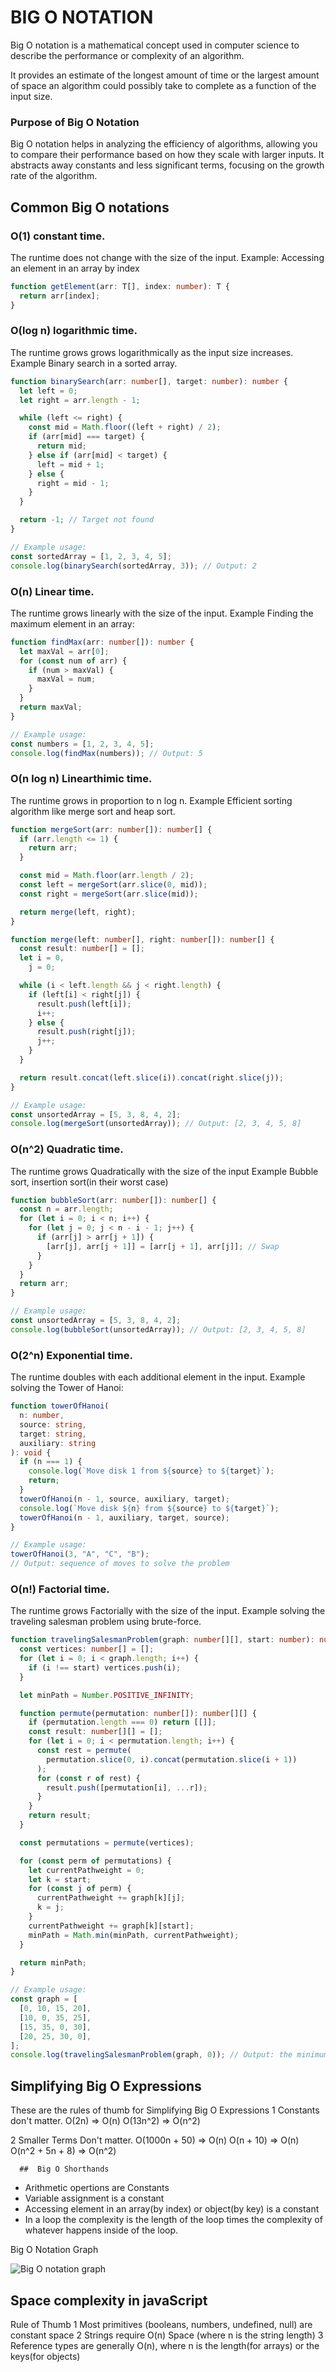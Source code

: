 # BIG O NOTATION

Big O notation is a mathematical concept used in computer science to describe the performance or complexity
of an algorithm.

It provides an estimate of the longest amount of time or the largest amount of space an algorithm could possibly take to complete as a function of the input size.

### Purpose of Big O Notation

Big O notation helps in analyzing the efficiency of algorithms, allowing you to compare their performance based on how they scale with larger inputs. It abstracts away constants and less significant terms, focusing on the growth rate of the algorithm.

## Common Big O notations

### O(1) constant time.

The runtime does not change with the size of the input.
Example: Accessing an element in an array by index

```typescript
function getElement(arr: T[], index: number): T {
  return arr[index];
}
```

### O(log n) logarithmic time.

The runtime grows grows logarithmically as the input size increases.
Example Binary search in a sorted array.

```typescript
function binarySearch(arr: number[], target: number): number {
  let left = 0;
  let right = arr.length - 1;

  while (left <= right) {
    const mid = Math.floor((left + right) / 2);
    if (arr[mid] === target) {
      return mid;
    } else if (arr[mid] < target) {
      left = mid + 1;
    } else {
      right = mid - 1;
    }
  }

  return -1; // Target not found
}

// Example usage:
const sortedArray = [1, 2, 3, 4, 5];
console.log(binarySearch(sortedArray, 3)); // Output: 2
```

### O(n) Linear time.

The runtime grows linearly with the size of the input.
Example Finding the maximum element in an array:

```typescript
function findMax(arr: number[]): number {
  let maxVal = arr[0];
  for (const num of arr) {
    if (num > maxVal) {
      maxVal = num;
    }
  }
  return maxVal;
}

// Example usage:
const numbers = [1, 2, 3, 4, 5];
console.log(findMax(numbers)); // Output: 5
```

### O(n log n) Linearthimic time.

The runtime grows in proportion to n log n.
Example Efficient sorting algorithm like merge sort and heap sort.

```typescript
function mergeSort(arr: number[]): number[] {
  if (arr.length <= 1) {
    return arr;
  }

  const mid = Math.floor(arr.length / 2);
  const left = mergeSort(arr.slice(0, mid));
  const right = mergeSort(arr.slice(mid));

  return merge(left, right);
}

function merge(left: number[], right: number[]): number[] {
  const result: number[] = [];
  let i = 0,
    j = 0;

  while (i < left.length && j < right.length) {
    if (left[i] < right[j]) {
      result.push(left[i]);
      i++;
    } else {
      result.push(right[j]);
      j++;
    }
  }

  return result.concat(left.slice(i)).concat(right.slice(j));
}

// Example usage:
const unsortedArray = [5, 3, 8, 4, 2];
console.log(mergeSort(unsortedArray)); // Output: [2, 3, 4, 5, 8]
```

### O(n^2) Quadratic time.

The runtime grows Quadratically with the size of the input
Example Bubble sort, insertion sort(in their worst case)

```typescript
function bubbleSort(arr: number[]): number[] {
  const n = arr.length;
  for (let i = 0; i < n; i++) {
    for (let j = 0; j < n - i - 1; j++) {
      if (arr[j] > arr[j + 1]) {
        [arr[j], arr[j + 1]] = [arr[j + 1], arr[j]]; // Swap
      }
    }
  }
  return arr;
}

// Example usage:
const unsortedArray = [5, 3, 8, 4, 2];
console.log(bubbleSort(unsortedArray)); // Output: [2, 3, 4, 5, 8]
```

### O(2^n) Exponential time.

The runtime doubles with each additional element in the input.
Example solving the Tower of Hanoi:

```typescript
function towerOfHanoi(
  n: number,
  source: string,
  target: string,
  auxiliary: string
): void {
  if (n === 1) {
    console.log(`Move disk 1 from ${source} to ${target}`);
    return;
  }
  towerOfHanoi(n - 1, source, auxiliary, target);
  console.log(`Move disk ${n} from ${source} to ${target}`);
  towerOfHanoi(n - 1, auxiliary, target, source);
}

// Example usage:
towerOfHanoi(3, "A", "C", "B");
// Output: sequence of moves to solve the problem
```

### O(n!) Factorial time.

The runtime grows Factorially with the size of the input.
Example solving the traveling salesman problem using brute-force.

```typescript
function travelingSalesmanProblem(graph: number[][], start: number): number {
  const vertices: number[] = [];
  for (let i = 0; i < graph.length; i++) {
    if (i !== start) vertices.push(i);
  }

  let minPath = Number.POSITIVE_INFINITY;

  function permute(permutation: number[]): number[][] {
    if (permutation.length === 0) return [[]];
    const result: number[][] = [];
    for (let i = 0; i < permutation.length; i++) {
      const rest = permute(
        permutation.slice(0, i).concat(permutation.slice(i + 1))
      );
      for (const r of rest) {
        result.push([permutation[i], ...r]);
      }
    }
    return result;
  }

  const permutations = permute(vertices);

  for (const perm of permutations) {
    let currentPathweight = 0;
    let k = start;
    for (const j of perm) {
      currentPathweight += graph[k][j];
      k = j;
    }
    currentPathweight += graph[k][start];
    minPath = Math.min(minPath, currentPathweight);
  }

  return minPath;
}

// Example usage:
const graph = [
  [0, 10, 15, 20],
  [10, 0, 35, 25],
  [15, 35, 0, 30],
  [20, 25, 30, 0],
];
console.log(travelingSalesmanProblem(graph, 0)); // Output: the minimum path weight
```

## Simplifying Big O Expressions

These are the rules of thumb for Simplifying Big O Expressions
1 Constants don't matter.
O(2n) => O(n)
O(13n^2) => O(n^2)

2 Smaller Terms Don't matter.
O(1000n + 50) => O(n)
O(n + 10) => O(n)
O(n^2 + 5n + 8) => O(n^2)

      ##  Big O Shorthands

- Arithmetic opertions are Constants
- Variable assignment is a constant
- Accessing element in an array(by index) or object(by key) is a constant
- In a loop the complexity is the length of the loop times the complexity of whatever happens inside of the loop.

Big O Notation Graph

<img src="./images/BigO.png" alt="Big O notation graph" />

## Space complexity in javaScript

Rule of Thumb
1 Most primitives (booleans, numbers, undefined, null) are constant space
2 Strings require O(n) Space (where n is the string length)
3 Reference types are generally O(n), where n is the length(for arrays) or the keys(for objects)

```

```
